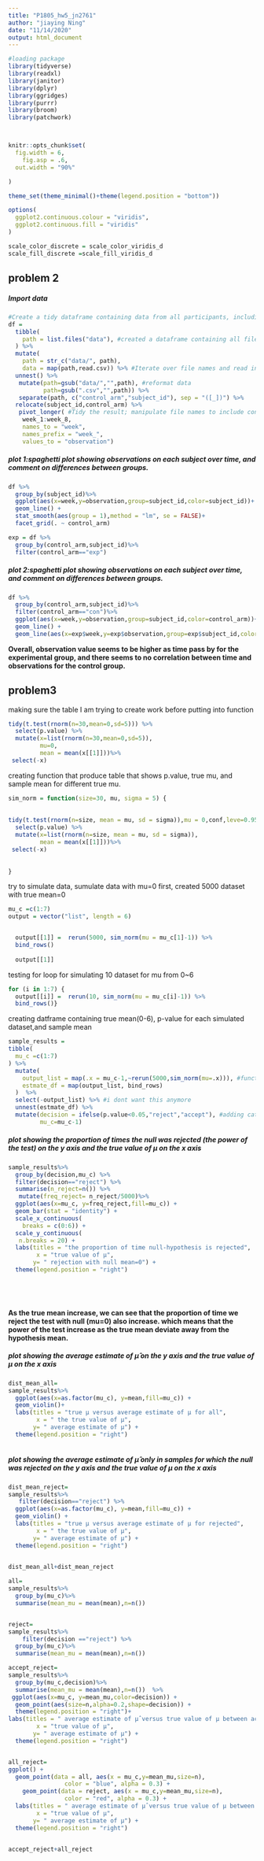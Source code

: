 ```yaml
---
title: "P1805_hw5_jn2761"
author: "jiaying Ning"
date: "11/14/2020"
output: html_document
---
```



```r
#loading package
library(tidyverse)
library(readxl)
library(janitor)
library(dplyr)
library(ggridges)
library(purrr)
library(broom)
library(patchwork)



knitr::opts_chunk$set(
  fig.width = 6,
    fig.asp = .6,
  out.width = "90%"

)

theme_set(theme_minimal()+theme(legend.position = "bottom"))

options(
  ggplot2.continuous.colour = "viridis",
  ggplot2.continuous.fill = "viridis"
)

scale_color_discrete = scale_color_viridis_d
scale_fill_discrete =scale_fill_viridis_d
```



## problem 2

##### Import data
```r
#Create a tidy dataframe containing data from all participants, including the subject ID, arm, and observations over time
df = 
  tibble(
    path = list.files("data"), #created a dataframe containing all file names
  ) %>% 
  mutate(
    path = str_c("data/", path),
    data = map(path,read.csv)) %>% #Iterate over file names and read in data for each subject using purrr::map and saving the result as a new variable in the dataframe
  unnest() %>% 
   mutate(path=gsub("data/","",path), #reformat data
          path=gsub(".csv","",path)) %>%
   separate(path, c("control_arm","subject_id"), sep = "([_])") %>%
  relocate(subject_id,control_arm) %>%
   pivot_longer( #Tidy the result; manipulate file names to include control arm and subject ID
    week_1:week_8,
    names_to = "week", 
    names_prefix = "week_",
    values_to = "observation")


```

##### plot 1:spaghetti plot showing observations on each subject over time, and comment on differences between groups.

```r
df %>%
  group_by(subject_id)%>%
  ggplot(aes(x=week,y=observation,group=subject_id,color=subject_id))+
  geom_line() +
  stat_smooth(aes(group = 1),method = "lm", se = FALSE)+
  facet_grid(. ~ control_arm)
```

```r
exp = df %>%
  group_by(control_arm,subject_id)%>%
  filter(control_arm=="exp")
```


##### plot 2:spaghetti plot showing observations on each subject over time, and comment on differences between groups.

```r
df %>%
  group_by(control_arm,subject_id)%>%
  filter(control_arm=="con")%>%
  ggplot(aes(x=week,y=observation,group=subject_id,color=control_arm))+
  geom_line() +
  geom_line(aes(x=exp$week,y=exp$observation,group=exp$subject_id,color=exp$control_arm))
```


**Overall, observation value seems to be higher as time pass by for the experimental group, and there seems to no correlation between time and observations for the control group.**


## problem3




making sure the table I am trying to create work before putting into function
```r
tidy(t.test(rnorm(n=30,mean=0,sd=5))) %>%
  select(p.value) %>%
  mutate(x=list(rnorm(n=30,mean=0,sd=5)),
         mu=0,
         mean = mean(x[[1]]))%>%
 select(-x)
```

creating function that produce table that shows p.value, true mu, and sample mean for different true mu.
```r


sim_norm = function(size=30, mu, sigma = 5) {
  
  
tidy(t.test(rnorm(n=size, mean = mu, sd = sigma)),mu = 0,conf,leve=0.95,alternative="two.sided") %>%
  select(p.value) %>%
  mutate(x=list(rnorm(n=size, mean = mu, sd = sigma)),
         mean = mean(x[[1]]))%>%
 select(-x)
  
  
}


```





try to simulate data, sumulate data with mu=0 first, created 5000 dataset with true mean=0
```r

mu_c =c(1:7)
output = vector("list", length = 6)


  output[[1]] =  rerun(5000, sim_norm(mu = mu_c[1]-1)) %>%
  bind_rows()
  
  output[[1]] 

```


testing for loop for simulating  10 dataset for mu from 0~6

```r


for (i in 1:7) {
  output[[i]] =  rerun(10, sim_norm(mu = mu_c[i]-1)) %>%
  bind_rows()}

```


creating datframe containing true mean(0-6), p-value for each simulated dataset,and sample mean

```r


sample_results = 
tibble(
  mu_c =c(1:7)
) %>%
  mutate(
    output_list = map(.x = mu_c-1,~rerun(5000,sim_norm(mu=.x))), #function inside of a function #rerun a 100 times
    estmate_df = map(output_list, bind_rows)
  )  %>%
  select(-output_list) %>% #i dont want this anymore 
  unnest(estmate_df) %>%
  mutate(decision = ifelse(p.value<0.05,"reject","accept"), #adding categorical variable decision to mark whether each sample is rejected or accepted from null
         mu_c=mu_c-1)

```



##### plot showing the proportion of times the null was rejected (the power of the test) on the y axis and the true value of μ on the x axis

```r
sample_results%>%
  group_by(decision,mu_c) %>%
  filter(decision=="reject") %>%
  summarise(n_reject=n()) %>%
   mutate(freq_reject= n_reject/5000)%>%
  ggplot(aes(x=mu_c, y=freq_reject,fill=mu_c)) + 
  geom_bar(stat = "identity") +
  scale_x_continuous(
    breaks = c(0:6)) +
  scale_y_continuous(
   n.breaks = 20) +
  labs(titles = "the proportion of time null-hypothesis is rejected",
        x = "true value of μ",
       y= " rejection with null mean=0") +
  theme(legend.position = "right")



  
```

 **As the true mean increase, we can see that the proportion of time we reject the test with null (mu=0) also increase. which means that the power of the test increase as the true mean deviate away from the hypothesis mean. **


##### plot showing the average estimate of μ̂  on the y axis and the true value of μ on the x axis
```r
dist_mean_all=
sample_results%>%
  ggplot(aes(x=as.factor(mu_c), y=mean,fill=mu_c)) + 
  geom_violin()+
  labs(titles = "true μ versus average estimate of μ for all",
        x = " the true value of μ",
       y= " average estimate of μ") +
  theme(legend.position = "right")
  
```

##### plot showing the average estimate of μ̂  only in samples for which the null was rejected on the y axis and the true value of μ on the x axis

```r

dist_mean_reject=
sample_results%>%
   filter(decision=="reject") %>%
  ggplot(aes(x=as.factor(mu_c), y=mean,fill=mu_c)) + 
  geom_violin() +
  labs(titles = "true μ versus average estimate of μ for rejected",
        x = " the true value of μ",
       y= " average estimate of μ") +
  theme(legend.position = "right")
  
```


```r
dist_mean_all+dist_mean_reject
```



```r
all=
sample_results%>%
  group_by(mu_c)%>%
  summarise(mean_mu = mean(mean),n=n()) 


reject=
sample_results%>%
    filter(decision =="reject") %>%
  group_by(mu_c)%>%
  summarise(mean_mu = mean(mean),n=n())  

```

```r

accept_reject=
sample_results%>%
  group_by(mu_c,decision)%>%
  summarise(mean_mu = mean(mean),n=n())  %>%
 ggplot(aes(x=mu_c, y=mean_mu,color=decision)) + 
  geom_point(aes(size=n,alpha=0.2,shape=decision)) +
  theme(legend.position = "right")+
labs(titles = " average estimate of μ̂ versus true value of μ between accepted and rejected ",
        x = "true value of μ",
       y= " average estimate of μ") +
  theme(legend.position = "right")



```


```r

all_reject=
ggplot() + 
  geom_point(data = all, aes(x = mu_c,y=mean_mu,size=n), 
                color = "blue", alpha = 0.3) + 
    geom_point(data = reject, aes(x = mu_c,y=mean_mu,size=n), 
                color = "red", alpha = 0.3) +
  labs(titles = " average estimate of μ̂ versus true value of μ between all and those that are rejected ",
        x = "true value of μ",
       y= " average estimate of μ") +
  theme(legend.position = "right")
  
```


```r
accept_reject+all_reject
```



